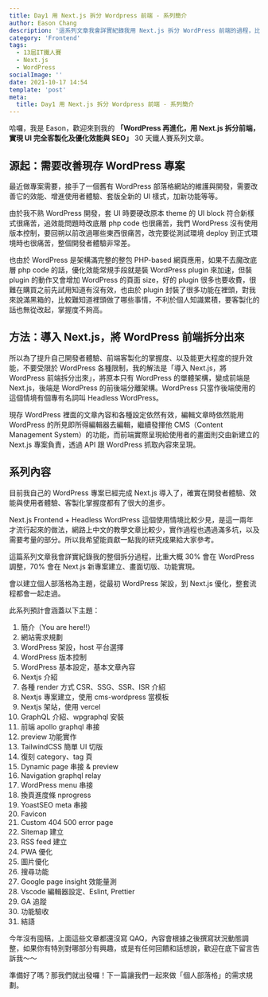 ```yaml
---
title: Day1 用 Next.js 拆分 Wordpress 前端 - 系列簡介
author: Eason Chang
description: '這系列文章我會詳實紀錄我用 Next.js 拆分 WordPress 前端的過程，比重大概 30% 會在 WordPress 調整，70% 會在 Next.js 新專案建立、畫面切版、功能實現。會以建立個人部落格為主題，從最初 WordPress 架設，到 Next.js 優化'
category: 'Frontend'
tags:
  - 13屆IT鐵人賽
  - Next.js
  - WordPress
socialImage: ''
date: 2021-10-17 14:54
template: 'post'
meta:
  title: Day1 用 Next.js 拆分 Wordpress 前端 - 系列簡介
---
```


哈囉，我是 Eason，歡迎來到我的 **「WordPress 再進化，用 Next.js 拆分前端，實現 UI 完全客製化及優化效能與 SEO」** 30 天鐵人賽系列文章。

## 源起：需要改善現存 WordPress 專案

最近做專案需要，接手了一個舊有 WordPress 部落格網站的維護與開發，需要改善它的效能、增進使用者體驗、套版全新的 UI 樣式，加新功能等等。

由於我不熟 WordPress 開發，套 UI 時要硬改原本 theme 的 UI block 符合新樣式很痛苦，追效能問題時改底層 php code 也很痛苦，我們 WordPress 沒有使用版本控制，要回朔以前改過哪些東西很痛苦，改完要從測試環境 deploy 到正式環境時也很痛苦，整個開發者體驗非常差。

也由於 WordPress 是架構滿完整的整包 PHP-based 網頁應用，如果不去魔改底層 php code 的話，優化效能常規手段就是裝 WordPress plugin 來加速，但裝 plugin 的動作又會增加 WordPress 的頁面 size，好的 plugin 很多也要收費，很難在購買之前先試用知道有沒有效，也由於 plugin 封裝了很多功能在裡頭，對我來說滿黑箱的，比較難知道裡頭做了哪些事情，不利於個人知識累積，要客製化的話也無從改起，掌握度不夠高。

## 方法：導入 Next.js，將 WordPress 前端拆分出來

所以為了提升自己開發者體驗、前端客製化的掌握度、以及能更大程度的提升效能，不要受限於 WordPress 各種限制，我的解法是「導入 Next.js，將 WordPress 前端拆分出來」，將原本只有 WordPress 的單體架構，變成前端是 Next.js，後端是 WordPress 的前後端分離架構。WordPress 只當作後端使用的這個情境有個專有名詞叫 Headless WordPress。

現存 WordPress 裡面的文章內容和各種設定依然有效，編輯文章時依然能用 WordPress 的所見即所得編輯器去編輯，繼續發揮他 CMS（Content Management System）的功能，而前端實際呈現給使用者的畫面則交由新建立的 Next.js 專案負責，透過 API 跟 WordPress 抓取內容來呈現。

## 系列內容

目前我自己的 WordPress 專案已經完成 Next.js 導入了，確實在開發者體驗、效能與使用者體驗、客製化掌握度都有了很大的進步。

Next.js Frontend + Headless WordPress 這個使用情境比較少見，是這一兩年才流行起來的做法，網路上中文的教學文章比較少，實作過程也遇過滿多坑，以及需要考量的部分。所以我希望能貢獻一點我的研究成果給大家參考。

這篇系列文章我會詳實紀錄我的整個拆分過程，比重大概 30% 會在 WordPress 調整，70% 會在 Next.js 新專案建立、畫面切版、功能實現。

會以建立個人部落格為主題，從最初 WordPress 架設，到 Next.js 優化，整套流程都會一起走過。

此系列預計會涵蓋以下主題：

1. 簡介（You are here!!）
2. 網站需求規劃
3. WordPress 架設，host 平台選擇
4. WordPress 版本控制
5. WordPress 基本設定，基本文章內容
6. Nextjs 介紹
7. 各種 render 方式 CSR、SSG、SSR、ISR 介紹
8. Nextjs 專案建立，使用 cms-wordpress 當模板
9. Nextjs 架站，使用 vercel
10. GraphQL 介紹、wpgraphql 安裝
11. 前端 apollo graphql 串接
12. preview 功能實作
13. TailwindCSS 簡單 UI 切版
14. 復刻 category、tag 頁
15. Dynamic page 串接 & preview
16. Navigation graphql relay
17. WordPress menu 串接
18. 換頁進度條 nprogress
19. YoastSEO meta 串接
20. Favicon
21. Custom 404 500 error page
22. Sitemap 建立
23. RSS feed 建立
24. PWA 優化
25. 圖片優化
26. 搜尋功能
27. Google page insight 效能量測
28. Vscode 編輯器設定、Eslint, Prettier
29. GA 追蹤
30. 功能驗收
31. 結語

今年沒有囤稿，上面這些文章都還沒寫 QAQ，內容會根據之後撰寫狀況動態調整，如果你有特別對哪部分有興趣，或是有任何回饋和話想說，歡迎在底下留言告訴我～～

準備好了嗎？那我們就出發囉！下一篇讓我們一起來做「個人部落格」的需求規劃。
